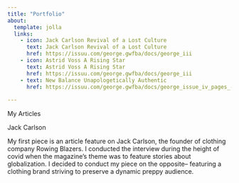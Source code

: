 ```yaml
---
title: "Portfolio"
about:
  template: jolla
  links:
    - icon: Jack Carlson Revival of a Lost Culture
      text: Jack Carlson Revival of a Lost Culture
      href: https://issuu.com/george.gwfba/docs/george_iii
    - icon: Astrid Voss A Rising Star
      text: Astrid Voss A Rising Star
      href: https://issuu.com/george.gwfba/docs/george_iii
    - text: New Balance Unapologetically Authentic
      href: https://issuu.com/george.gwfba/docs/george_issue_iv_pages_-3
  
---
```


 My Articles
 
 Jack Carlson
 
My first piece is an article feature on Jack Carlson, the founder of clothing company Rowing Blazers. I conducted the interview during the height of covid when the magazine's theme was to feature stories about globalization. I decided to conduct my piece on the opposite-- featuring a clothing brand striving to preserve a dynamic preppy audience.

